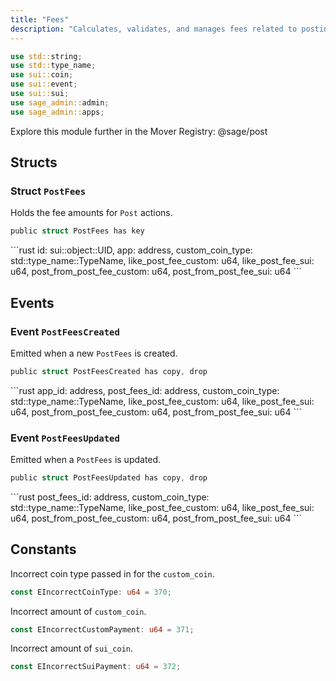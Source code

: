 ```yaml
---
title: "Fees"
description: "Calculates, validates, and manages fees related to posting actions."
---
```


```rust
use std::string;
use std::type_name;
use sui::coin;
use sui::event;
use sui::sui;
use sage_admin::admin;
use sage_admin::apps;
```

<Tip>
  Explore this module further in the Mover Registry: @sage/post
</Tip>

## Structs

### Struct `PostFees`

Holds the fee amounts for `Post` actions.

```rust
public struct PostFees has key
```

<Expandable title="Fields">
  ```rust
    id: sui::object::UID,
    app: address,
    custom_coin_type: std::type_name::TypeName,
    like_post_fee_custom: u64,
    like_post_fee_sui: u64,
    post_from_post_fee_custom: u64,
    post_from_post_fee_sui: u64
  ```
</Expandable>

## Events

### Event `PostFeesCreated`

Emitted when a new `PostFees` is created.

```rust
public struct PostFeesCreated has copy, drop
```

<Expandable title="Fields">
  ```rust
    app_id: address,
    post_fees_id: address,
    custom_coin_type: std::type_name::TypeName,
    like_post_fee_custom: u64,
    like_post_fee_sui: u64,
    post_from_post_fee_custom: u64,
    post_from_post_fee_sui: u64
  ```
</Expandable>

### Event `PostFeesUpdated`

Emitted when a `PostFees` is updated.

```rust
public struct PostFeesUpdated has copy, drop
```

<Expandable title="Fields">
  ```rust
    post_fees_id: address,
    custom_coin_type: std::type_name::TypeName,
    like_post_fee_custom: u64,
    like_post_fee_sui: u64,
    post_from_post_fee_custom: u64,
    post_from_post_fee_sui: u64
  ```
</Expandable>

## Constants

Incorrect coin type passed in for the `custom_coin`.

```rust
const EIncorrectCoinType: u64 = 370;
```

Incorrect amount of `custom_coin`.

```rust
const EIncorrectCustomPayment: u64 = 371;
```

Incorrect amount of `sui_coin`.

```rust
const EIncorrectSuiPayment: u64 = 372;
```